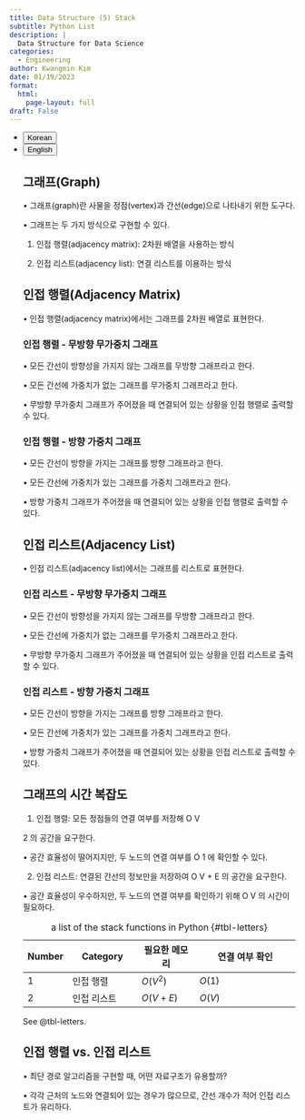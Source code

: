 ```yaml
---
title: Data Structure (5) Stack
subtitle: Python List
description: |
  Data Structure for Data Science
categories:
  - Engineering
author: Kwangmin Kim
date: 01/19/2023
format: 
  html:
    page-layout: full
draft: False
---
```


<ul class="nav nav-pills" id="language-tab" role="tablist">
  <li class="nav-item" role="presentation">
    <button class="nav-link active" id="Korean-tab" data-bs-toggle="tab" data-bs-target="#Korean" type="button" role="tab" aria-controls="Korean" aria-selected="true">Korean</button>
  </li>
  <li class="nav-item" role="presentation">
    <button class="nav-link" id="English-tab" data-bs-toggle="tab" data-bs-target="#English" type="button" role="tab" aria-controls="knitr" aria-selected="false">English</button>
  </li>

<div class="tab-content" id="language-tabcontent">

<div class="tab-pane fade  show active" id="Korean" role="tabpanel" aria-labelledby="Korean-tab">


## 그래프(Graph)

• 그래프(graph)란 사물을 정점(vertex)과 간선(edge)으로 나타내기 위한 도구다.

• 그래프는 두 가지 방식으로 구현할 수 있다.

1. 인접 행렬(adjacency matrix): 2차원 배열을 사용하는 방식

2. 인접 리스트(adjacency list): 연결 리스트를 이용하는 방식

## 인접 행렬(Adjacency Matrix)

• 인접 행렬(adjacency matrix)에서는 그래프를 2차원 배열로 표현한다.

### 인접 행렬 - 무방향 무가중치 그래프

• 모든 간선이 방향성을 가지지 않는 그래프를 무방향 그래프라고 한다.

• 모든 간선에 가중치가 없는 그래프를 무가중치 그래프라고 한다.

• 무방향 무가중치 그래프가 주어졌을 때 연결되어 있는 상황을 인접 행렬로 출력할 수 있다.

### 인접 행렬 - 방향 가중치 그래프

• 모든 간선이 방향을 가지는 그래프를 방향 그래프라고 한다.

• 모든 간선에 가중치가 있는 그래프를 가중치 그래프라고 한다.

• 방향 가중치 그래프가 주어졌을 때 연결되어 있는 상황을 인접 행렬로 출력할 수 있다.

## 인접 리스트(Adjacency List)

• 인접 리스트(adjacency list)에서는 그래프를 리스트로 표현한다.

### 인접 리스트 - 무방향 무가중치 그래프

• 모든 간선이 방향성을 가지지 않는 그래프를 무방향 그래프라고 한다.

• 모든 간선에 가중치가 없는 그래프를 무가중치 그래프라고 한다.

• 무방향 무가중치 그래프가 주어졌을 때 연결되어 있는 상황을 인접 리스트로 출력할 수 있다.

### 인접 리스트 - 방향 가중치 그래프

• 모든 간선이 방향을 가지는 그래프를 방향 그래프라고 한다.

• 모든 간선에 가중치가 있는 그래프를 가중치 그래프라고 한다.

• 방향 가중치 그래프가 주어졌을 때 연결되어 있는 상황을 인접 리스트로 출력할 수 있다.

## 그래프의 시간 복잡도

1. 인접 행렬: 모든 정점들의 연결 여부를 저장해 O V

2 의 공간을 요구한다.

• 공간 효율성이 떨어지지만, 두 노드의 연결 여부를 O 1 에 확인할 수 있다.

2. 인접 리스트: 연결된 간선의 정보만을 저장하여 O V + E 의 공간을 요구한다.

• 공간 효율성이 우수하지만, 두 노드의 연결 여부를 확인하기 위해 O V 의 시간이 필요하다.

| Number |  Category        | 필요한 메모리  |      연결 여부 확인        |
|--------|------------------|---------------|---------------------------|
| 1      | 인접 행렬         | $O(V^2)$      | $O(1)$                    | 
| 2      | 인접 리스트       | $O(V+E)$      | $O(V)$                    |
: a list of the stack functions in Python {#tbl-letters}

See @tbl-letters.

## 인접 행렬 vs. 인접 리스트

• 최단 경로 알고리즘을 구현할 때, 어떤 자료구조가 유용할까?

• 각각 근처의 노드와 연결되어 있는 경우가 많으므로, 간선 개수가 적어 인접 리스트가 유리하다.

</div>

<div class="tab-pane fade" id="English" role="tabpanel" aria-labelledby="English-tab">


</div>